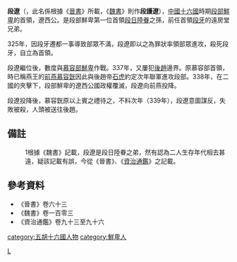 '''段遼'''（{{bd||？|339年|catIdx=d}}，此名係根據《[[晉書|晉書]]》所載，《[[魏書|魏書]]》則作'''段護遼'''），[[中國|中國]][[十六國|十六國]]時期[[段部鮮卑|段部鮮卑]]的首領，遼西公。是段部鮮卑第一位首領[[段日陸眷|段日陸眷]]之孫{{ref|1}}，前任首領[[段牙|段牙]]的遠房堂兄弟。

325年，因段牙遷都一事導致部眾不滿，段遼即以之為罪狀率領部眾進攻，殺死段牙，自立為首領。

段遼繼位後，數度與[[慕容部|慕容部]][[鮮卑|鮮卑]]作戰。337年，又屢犯[[後趙|後趙]]邊界。原慕容部首領，時已稱燕王的[[前燕|前燕]][[慕容皝|慕容皝]]因此與後趙帝[[石虎|石虎]]約定次年聯軍進攻段部。338年，在二國的夾擊下，段部鮮卑的遼西公國政權覆滅，段遼向前燕投降。

段遼投降後，慕容皝原以上賓之禮待之，不料次年（339年），段遼意圖謀反，失敗被殺，人頭被送往後趙。
==備註==
:1{{note|1}}根據《魏書》記載，段遼是段日陸眷之弟，然有認為二人生存年代相去甚遠，疑該記載有誤，今從《晉書》、《[[資治通鑑|資治通鑑]]》之記載。

{{中国皇帝|堂兄弟[[段牙|段牙]]|弟[[段蘭|段蘭]]|[[东晋十六国君主列表#段部鮮卑|段部鮮卑]]首領<br>遼西公|325-338}}

==參考資料==
*《晉書》卷六十三
*《魏書》卷一百零三
*《資治通鑑》卷九十三至九十六

[[category:五胡十六國人物|category:五胡十六國人物]] 
[[category:鮮卑人|category:鮮卑人]]
[[Category:段姓|L]]